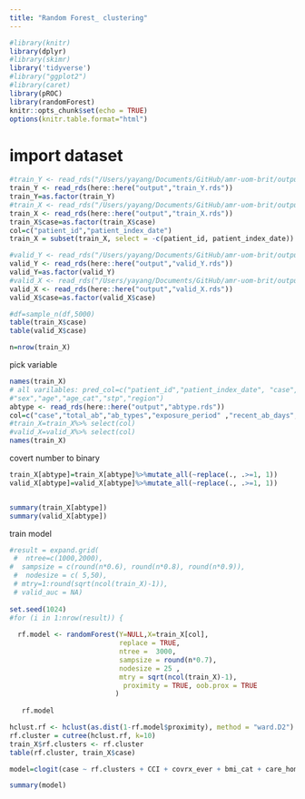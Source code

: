 ```yaml
---
title: "Random Forest_ clustering"
---
```


```r
#library(knitr)
library(dplyr)
#library(skimr)
library('tidyverse')
#library("ggplot2")
#library(caret)
library(pROC)
library(randomForest)
knitr::opts_chunk$set(echo = TRUE)
options(knitr.table.format="html")

```

# import dataset
```r
#train_Y <- read_rds("/Users/yayang/Documents/GitHub/amr-uom-brit/output/train_Y.rds")
train_Y <- read_rds(here::here("output","train_Y.rds"))
train_Y=as.factor(train_Y)
#train_X <- read_rds("/Users/yayang/Documents/GitHub/amr-uom-brit/output/train_X.rds")
train_X <- read_rds(here::here("output","train_X.rds"))
train_X$case=as.factor(train_X$case)
col=c("patient_id","patient_index_date")
train_X = subset(train_X, select = -c(patient_id, patient_index_date))

#valid_Y <- read_rds("/Users/yayang/Documents/GitHub/amr-uom-brit/output/valid_Y.rds")
valid_Y <- read_rds(here::here("output","valid_Y.rds"))
valid_Y=as.factor(valid_Y)
#valid_X <- read_rds("/Users/yayang/Documents/GitHub/amr-uom-brit/output/valid_X.rds")
valid_X <- read_rds(here::here("output","valid_X.rds"))
valid_X$case=as.factor(valid_X$case)

#df=sample_n(df,5000)
table(train_X$case)
table(valid_X$case)

n=nrow(train_X)
```


pick variable
```r
names(train_X)
# all varilables: pred_col=c("patient_id","patient_index_date", "case","total_ab","interval_sd" ,  "ab_prescriptions","ab_types","prescribe_times","exposure_period","recent_ab_days", "broad_prop" ,"broad_ab_prescriptions","interval_mean","interval_sd","interval_CV","length_mean", "length_sd", "length_CV","prescribe_time_0","prescribe_time_1","prescribe_time_2","prescribe_time_3",col,"AB_1_type""AB_6wk_type" ,"interval_med" "length_med" ,"ab_6w_binary" , "AB_6wk")
#"sex","age","age_cat","stp","region")
abtype <- read_rds(here::here("output","abtype.rds"))
col=c("case","total_ab","ab_types","exposure_period" ,"recent_ab_days", "broad_prop" ,"interval_med" , "interval_CV","length_CV","lenght_mean",abtype)
#train_X=train_X%>% select(col)
#valid_X=valid_X%>% select(col)
names(train_X)
```

covert number to binary
```r

train_X[abtype]=train_X[abtype]%>%mutate_all(~replace(., .>=1, 1)) 
valid_X[abtype]=valid_X[abtype]%>%mutate_all(~replace(., .>=1, 1)) 


summary(train_X[abtype])
summary(valid_X[abtype])
```


train model
```r


#result = expand.grid(
 #  ntree=c(1000,2000),
#  sampsize = c(round(n*0.6), round(n*0.8), round(n*0.9)),
 #  nodesize = c( 5,50),
 # mtry=1:round(sqrt(ncol(train_X)-1)),
 # valid_auc = NA)
               
set.seed(1024)
#for (i in 1:nrow(result)) {
  
  rf.model <- randomForest(Y=NULL,X=train_X[col], 
                           replace = TRUE,
                           ntree =  3000,
                           sampsize = round(n*0.7),
                           nodesize = 25 ,
                           mtry = sqrt(ncol(train_X)-1),
                            proximity = TRUE, oob.prox = TRUE
                          )
  
   rf.model
```

```r

hclust.rf <- hclust(as.dist(1-rf.model$proximity), method = "ward.D2")
rf.cluster = cutree(hclust.rf, k=10)
train_X$rf.clusters <- rf.cluster
table(rf.cluster, train_X$case)
```

```r

model=clogit(case ~ rf.clusters + CCI + covrx_ever + bmi_cat + care_home + flu_vaccine + smoking_cat_3 + imd+ ethnicity_6 + strata(subclass),df) 

summary(model)

```

